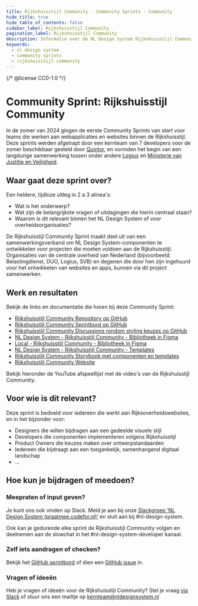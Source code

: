 ```yaml
---
title: Rijkshuisstijl Community · Community Sprints · Community
hide_title: true
hide_table_of_contents: false
sidebar_label: Rijkshuisstijl Community
pagination_label: Rijkshuisstijl Community
description: Informatie over de NL Design System Rijkshuisstijl Community Sprint
keywords:
  - nl design system
  - community sprints
  - rijkshuisstijl community
---
```


{/* @license CC0-1.0 */}


# Community Sprint: Rijkshuisstijl Community

In de zomer van 2024 gingen de eerste Community Sprints van start voor teams die werken aan webapplicaties en websites binnen de Rijkshuisstijl. Deze sprints werden afgetrapt door een kernteam van 7 developers voor de zomer beschikbaar gesteld door [Quintor](https://quintor.nl), en vormden het begin van een langdurige samenwerking tussen onder andere [Logius](https://logius.nl) en [Ministerie van Justitie en Veiligheid](https://www.rijksoverheid.nl/ministeries/ministerie-van-justitie-en-veiligheid).

## Waar gaat deze sprint over?

Een heldere, tijdloze uitleg in 2 a 3 alinea's:

- Wat is het onderwerp?
- Wat zijn de belangrijkste vragen of uitdagingen die hierin centraal staan?
- Waarom is dit relevant binnen het NL Design System of voor overheidsorganisaties?

De Rijkshuisstijl Community Sprint maakt deel uit van een samenwerkingsverband om NL Design System-componenten te ontwikkelen voor projecten die moeten voldoen aan de Rijkshuisstijl. Organisaties van de centrale overheid van Nederland (bijvoorbeeld: Belastingdienst, DUO, Logius, SVB) en degenen die door hen zijn ingehuurd voor het ontwikkelen van websites en apps, kunnen via dit project samenwerken.

## Werk en resultaten

Bekijk de links en documentatie die horen bij deze Community Sprint:

- [Rijkshuisstijl Community Repository op GitHub](https://github.com/nl-design-system/rijkshuisstijl-community)
- [Rijkshuisstijl Community Sprintbord op GitHub](https://github.com/orgs/nl-design-system/projects/59)
- [Rijkshuisstijl Community Discussions rondom styling keuzes op GitHub](https://github.com/orgs/nl-design-system/discussions/categories/mijn-omgevingen)
- [NL Design System - Rijkshuisstijl Community - Bibliotheek in Figma](https://www.figma.com/design/txFX5MGRf4O904dtIFcGTF/NLDS---Rijkshuisstijl---Bibliotheek?m=auto&node-id=197-664&t=5aHpOpfnIQGAV26F-1)
- [Local - Rijkshuisstijl Community - Bibliotheek in Figma](https://www.figma.com/design/Nv5EsCW9ioWBUSi9m9JqOa/Local---Rijkshuisstijl---Bibliotheek?node-id=0-1&t=DluVJa2VwO612InV-11)
- [NL Design System - Rijkshuisstijl Community - Templates](https://www.figma.com/design/H4hSqpPbvFMLklDZgswwgd/NLDS---Rijkshuisstijl---Templates?node-id=1-3&t=XfVtQMPPVZoIzqLj-1)
- [Rijkshuisstijl Community Storybook met componenten en templates](https://rijkshuisstijl-community.vercel.app/)
- [Rijkshuisstijl Community Website](https://www.rijkshuisstijl-community.nl/)

Bekijk hieronder de YouTube afspeellijst met de video's van de Rijkshuisstijl Community.

<VideoPlaylistPlayer playlistId="PLnAxFMscDU3FHVDYR9WvX3d84JdQ5Q3tJ" />

## Voor wie is dit relevant?

Deze sprint is bedoeld voor iedereen die werkt aan Rijksoverheidswebsites, en in het bijzonder voor:

- Designers die willen bijdragen aan een gedeelde visuele stijl
- Developers die componenten implementeren volgens Rijkshuisstijl
- Product Owners die keuzes maken over ontwerpstandaarden
- Iedereen die bijdraagt aan een toegankelijk, samenhangend digitaal landschap
- …

## Hoe kun je bijdragen of meedoen?

### Meepraten of input geven?

Je kunt ons ook vinden op Slack. Meld je aan bij onze [Slackgroep ‘NL Design System (praatmee.codefor.nl)’](https://praatmee.codefor.nl/) en sluit aan bij #nl-design-system.

Ook kan je gedurende elke sprint de Rijkshuisstijl Community volgen en deelnemen aan de slowchat in het #nl-design-system-developer kanaal.

### Zelf iets aandragen of checken?

Bekijk het [GitHub sprintbord](https://github.com/orgs/nl-design-system/projects/59) of dien een [GitHub issue](https://github.com/nl-design-system/rijkshuisstijl-community/issues) in.

### Vragen of ideeën

Heb je vragen of ideeën voor de Rijkshuisstijl Community? Stel je vraag [via Slack](https://praatmee.codefor.nl/) of stuur ons een mailtje op <a href="mailto:kernteam@nldesignsystem.nl">kernteam@nldesignsystem.nl</a>
